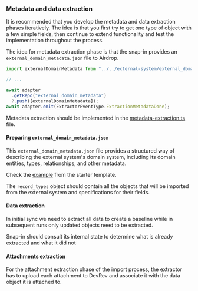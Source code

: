 ### Metadata and data extraction

<Callout intent="tip">
  It is recommended that you develop the metadata and data extraction phases
  iteratively. The idea is that you first try to get one type of object with a
  few simple fields, then continue to extend functionality and test the
  implementation throughout the process.
</Callout>

The idea for metadata extraction phase is that the snap-in provides an
`external_domain_metadata.json` file to Airdrop.

```typescript
import externalDomainMetadata from "../../external-system/external_domain_metadata.json";

// ...

await adapter
  .getRepo("external_domain_metadata")
  ?.push([externalDomainMetadata]);
await adapter.emit(ExtractorEventType.ExtractionMetadataDone);
```

Metadata extraction should be implemented in the [metadata-extraction.ts](https://github.com/devrev/adaas-template/blob/main/code/src/functions/extraction/workers/metadata-extraction.ts) file.

#### Preparing `external_domain_metadata.json`

This `external_domain_metadata.json` file provides a structured way of describing the external system's domain system,
including its domain entities, types, relationships, and other metadata.

Check the [example](https://github.com/devrev/adaas-template/blob/main/code/src/functions/external-system/external_domain_metadata.json) from the starter template.

The `record_types` object should contain all the objects that will be imported from the external system and specifications for their fields.

#### Data extraction

In initial sync we need to extract all data to create a baseline while in subsequent runs only updated objects need to be extracted.

Snap-in should consult its internal state to determine what is already extracted and what it did not

#### Attachments extraction

For the attachment extraction phase of the import process, the extractor has to upload each attachment to DevRev and associate it with the data object it is attached to.
